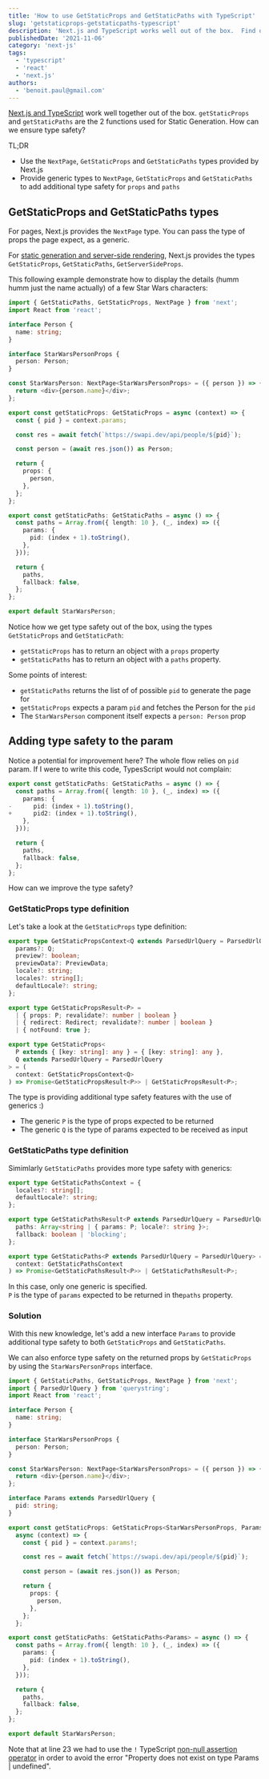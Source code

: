 ```yaml
---
title: 'How to use GetStaticProps and GetStaticPaths with TypeScript'
slug: 'getstaticprops-getstaticpaths-typescript'
description: 'Next.js and TypeScript works well out of the box.  Find out how to get the most of GetStaticProps and GetStaticPaths with TypeScript'
publishedDate: '2021-11-06'
category: 'next-js'
tags:
  - 'typescript'
  - 'react'
  - 'next.js'
authors:
  - 'benoit.paul@gmail.com'
---
```


[Next.js and TypeScript](https://nextjs.org/docs/basic-features/typescript/) work well together out of the box.
`getStaticProps` and `getStaticPaths` are the 2 functions used for Static Generation.
How can we ensure type safety?

TL;DR

- Use the `NextPage`, `GetStaticProps` and `GetStaticPaths` types provided by Next.js
- Provide generic types to `NextPage`, `GetStaticProps` and `GetStaticPaths`
  to add additional type safety for `props` and `paths`

## GetStaticProps and GetStaticPaths types

For pages, Next.js provides the `NextPage` type. You can pass the type of
props the page expect, as a generic.

For [static generation and server-side rendering](https://nextjs.org/docs/basic-features/typescript#static-generation-and-server-side-rendering),
Next.js provides the types `GetStaticProps`, `GetStaticPaths`, `GetServerSideProps`.

This following example demonstrate how to display the details (humm humm just the name actually) of a few Star Wars characters:

```typescript
import { GetStaticPaths, GetStaticProps, NextPage } from 'next';
import React from 'react';

interface Person {
  name: string;
}

interface StarWarsPersonProps {
  person: Person;
}

const StarWarsPerson: NextPage<StarWarsPersonProps> = ({ person }) => {
  return <div>{person.name}</div>;
};

export const getStaticProps: GetStaticProps = async (context) => {
  const { pid } = context.params;

  const res = await fetch(`https://swapi.dev/api/people/${pid}`);

  const person = (await res.json()) as Person;

  return {
    props: {
      person,
    },
  };
};

export const getStaticPaths: GetStaticPaths = async () => {
  const paths = Array.from({ length: 10 }, (_, index) => ({
    params: {
      pid: (index + 1).toString(),
    },
  }));

  return {
    paths,
    fallback: false,
  };
};

export default StarWarsPerson;
```

Notice how we get type safety out of the box, using the types `GetStaticProps` and `GetStaticPath`:

- `getStaticProps` has to return an object with a `props` property
- `getStaticPaths` has to return an object with a `paths` property.

Some points of interest:

- `getStaticPaths` returns the list of of possible `pid` to generate the page for
- `getStaticProps` expects a param `pid` and fetches the Person for the `pid`
- The `StarWarsPerson` component itself expects a `person: Person` prop

## Adding type safety to the param

Notice a potential for improvement here? The whole flow relies on `pid` param.
If I were to write this code, TypesScript would not complain:

```typescript {diff}
export const getStaticPaths: GetStaticPaths = async () => {
  const paths = Array.from({ length: 10 }, (_, index) => ({
    params: {
-      pid: (index + 1).toString(),
+      pid2: (index + 1).toString(),
    },
  }));

  return {
    paths,
    fallback: false,
  };
};
```

How can we improve the type safety?

### GetStaticProps type definition

Let's take a look at the `GetStaticProps` type definition:

```typescript
export type GetStaticPropsContext<Q extends ParsedUrlQuery = ParsedUrlQuery> = {
  params?: Q;
  preview?: boolean;
  previewData?: PreviewData;
  locale?: string;
  locales?: string[];
  defaultLocale?: string;
};

export type GetStaticPropsResult<P> =
  | { props: P; revalidate?: number | boolean }
  | { redirect: Redirect; revalidate?: number | boolean }
  | { notFound: true };

export type GetStaticProps<
  P extends { [key: string]: any } = { [key: string]: any },
  Q extends ParsedUrlQuery = ParsedUrlQuery
> = (
  context: GetStaticPropsContext<Q>
) => Promise<GetStaticPropsResult<P>> | GetStaticPropsResult<P>;
```

The type is providing additional type safety features with the use of generics :)

- The generic `P` is the type of props expected to be returned
- The generic `Q` is the type of params expected to be received as input

### GetStaticPaths type definition

Simimlarly `GetStaticPaths` provides more type safety with generics:

```typescript
export type GetStaticPathsContext = {
  locales?: string[];
  defaultLocale?: string;
};

export type GetStaticPathsResult<P extends ParsedUrlQuery = ParsedUrlQuery> = {
  paths: Array<string | { params: P; locale?: string }>;
  fallback: boolean | 'blocking';
};

export type GetStaticPaths<P extends ParsedUrlQuery = ParsedUrlQuery> = (
  context: GetStaticPathsContext
) => Promise<GetStaticPathsResult<P>> | GetStaticPathsResult<P>;
```

In this case, only one generic is specified.  
`P` is the type of `params` expected to be returned in the`paths` property.

### Solution

With this new knowledge, let's add a new interface `Params` to provide
additional type safety to both `GetStaticProps` and `GetStaticPaths`.

We can also enforce type safety on the returned props by `GetStaticProps`
by using the `StarWarsPersonProps` interface.

```typescript {numberLines}
import { GetStaticPaths, GetStaticProps, NextPage } from 'next';
import { ParsedUrlQuery } from 'querystring';
import React from 'react';

interface Person {
  name: string;
}

interface StarWarsPersonProps {
  person: Person;
}

const StarWarsPerson: NextPage<StarWarsPersonProps> = ({ person }) => {
  return <div>{person.name}</div>;
};

interface Params extends ParsedUrlQuery {
  pid: string;
}

export const getStaticProps: GetStaticProps<StarWarsPersonProps, Params> =
  async (context) => {
    const { pid } = context.params!;

    const res = await fetch(`https://swapi.dev/api/people/${pid}`);

    const person = (await res.json()) as Person;

    return {
      props: {
        person,
      },
    };
  };

export const getStaticPaths: GetStaticPaths<Params> = async () => {
  const paths = Array.from({ length: 10 }, (_, index) => ({
    params: {
      pid: (index + 1).toString(),
    },
  }));

  return {
    paths,
    fallback: false,
  };
};

export default StarWarsPerson;
```

Note that at line 23 we had to use the `!` TypeScript
[non-null assertion operator](https://www.typescriptlang.org/docs/handbook/release-notes/typescript-2-0.html#non-null-assertion-operator)
in order to avoid the error "Property does not exist on type Params | undefined".
